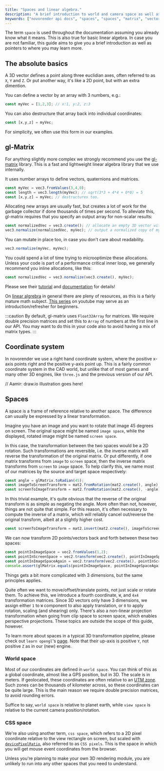 ```yaml
---
title: "Spaces and linear algebra."
description: "A brief introduction to world and camera space as well as some linear algebra."
keywords: ["novorender api docs", "spaces", "spaces", "matrix", "vector", "quaternion"]
---
```


The term `space` is used throughout the documentation assuming you already know what it means.
This is also true for basic linear algebra.
In case you are not familiar, this guide aims to give you a brief introduction as well as pointers to where you may learn more.

## The absolute basics

A 3D vector defines a point along three euclidian axes, often referred to as `X`, `Y` and `Z`.
Or put another way, it's like a 2D point, but with an extra dimention.

You can define a vector by an array with 3 numbers, e.g.:

```typescript
const myVec = [1,2,3]; // x:1, y:2, z:3
```

You can also destructure that array back into individual coordinates:

```typescript
const [x,y,z] = myVec;
```

For simplicity, we often use this form in our examples.

## gl-Matrix

For anything slightly more complex we strongly recommend you use the [gl-matrix](https://www.npmjs.com/package/gl-matrix) library.
This is a fast and lightweight linear algebra library that we use internally.

It uses number arrays to define vectors, quaternions and matrices.

```typescript
const myVec = vec3.fromValues(3,4,0);
const length = vec3.length(myVec); // sqrt(3*3 + 4*4 + 0*0) = 5
const [x,y,z] = myVec; // destructures too.
```

Allocating new arrays are usually fast, but creates a lot of work for the garbage collector if done thousands of times per second.
To alleviate this, gl-matrix requires that you specify an output array for non-scalar results:

```typescript
const normalizedVec = vec3.create(); // allocate an empty 3D vector with all coordinates set to 0.
vec3.normalize(normalizedVec, myVec); // output a normalized copy of myVec into normalizedVector.
```

You can mutate in place too, in case you don't care about readability.

```typescript
vec3.normalize(myVec, myVec);
```

You could spend a lot of time trying to microoptimize these allocations.
Unless your code is part of a performance critical inner loop, we generally recommend you inline allocations, like this:

```typescript
const normalizedVec = vec3.normalize(vec3.create(), myVec);
```

Please see their [tutorial](https://math.hws.edu/graphicsbook/c7/s1.html#webgl3d.1.2) and [documentation](https://glmatrix.net/) for details!

On [linear algrebra](https://en.wikipedia.org/wiki/Linear_algebra) in general there are pleny of resources, as this is a fairly mature math subject.
[This series](https://www.youtube.com/playlist?list=PLZHQObOWTQDPD3MizzM2xVFitgF8hE_ab) on youtube may serve as an introduction/refresher for beginners.

:::caution
By default, gl-matrix uses `Float32Array` for matrices.
We require double precision matrices and set this to `Array` of numbers at the first line in our API.
You may want to do this in your code also to avoid having a mix of matrix types.
:::

## Coordinate system

In novorender we use a right hand coordinate system, where the positive x-axis points right and the positive y-axis point up.
This is a fairly common coordinate system in the CAD world, but unlike that of most games and many other 3D engines, like `three.js` and the previous version of our API.

// Aamir: draw.io illustration goes here!


## Spaces

A space is a frame of reference relative to another space.
The difference can usually be expressed by a linear transformation.

Imagine you have an image and you want to rotate that image 45 degrees on screen.
The original space might be named `image space`, while the displayed, rotated image might be named `screen space`.

In this case, the transformation between the two spaces would be a 2D rotation.
Such transformations are reversible, i.e. the inverse matrix will reverse the transformation of the original matrix.
Or put differently, if one matrix transforms from `image` to `screen` space, then the inverse matrix transforms from `screen` to `image` space.
To help clarify this, we name most of our matrices by the source and target space respectively:

```typescript
const angle = glMatrix.toRadian(45);
const imageToScreenTransform = mat2.fromRotation(mat2.create(), angle);
const screenToImageTransform = mat2.fromRotation(mat2.create(), -angle);
```

In this trivial example, it's quite obvious that the reverse of the original transform is as simple as negating the angle.
More often than not, however, things are not quite that simple.
For this reason, it's often necessary to compute the inverse of a matrix, which will reliably cancel out/reverse the original transform, albeit at a slightly higher cost.

```typescript
const screenToImageTransform = mat2.invert(mat2.create(), imageToScreenTransform);
```

We can now transform 2D points/vectors back and forth between these two spaces:

```typescript
const pointInImageSpace = vec2.fromValues(1,2);
const pointInScreenSpace = vec2.transform(vec2.create(), pointInImageSpace, imageToScreenTransform);
const pointInImageSpaceAgain = vec2.transform(vec2.create(), pointInScreenSpace, screenToImageTransform);
console.assert(glMatrix.equals(pointInImageSpace, pointInImageSpaceAgain));
```

Things gets a bit more complicated with 3 dimensions, but the same principles applies.

Quite often we want to move/offset/translate points, not just scale or rotate them.
To achieve this, we introduce a fourth coordinate, `W`, and `4x4` transformation matrices.
Since 3D vectors only have 3 dimensions, we assign either `1` to `W` component to also apply translation, or `0` to apply rotation, scaling (and shearing) only.
There's also a non-linear projection transformation when going from clip space to screen space, which enables perspective projections.
These topics are outside the scope of this guide, however.

To learn more about spaces in a typical 3D transformation pipeline, please check out `learn opengl`'s [page](https://learnopengl.com/Getting-started/Coordinate-Systems).
Note that their up-axis is positive `Y`, not positive `Z` as in our (new) engine.

### World space

Most of our coordinates are defined in `world space`.
You can think of this as a global coordinate, almost like a GPS position, but in 3D.
The scale is in meters.
If geolocated, these coordinates are often relative to an [UTM zone](https://gisgeography.com/utm-universal-transverse-mercator-projection/).
Such zones can be thousands of kilometer across, so these coordinates can be quite large.
This is the main reason we require double precision matrices, to avoid rounding errors.

Suffice to say, `world space` is relative to planet earth, while `view space` is relative to the current camera position/rotation.


### CSS space

We're also using another term, `css space`, which refers to a 2D pixel coordinate relative to the view rectangle on screen, but scaled with [`devicePixelRatio`](https://developer.mozilla.org/en-US/docs/Web/API/Window/devicePixelRatio),
also referred to as `CSS pixels`.
This is the space in which you will get mouse event coordinates from the browser.

Unless you're planning to make your own 3D rendering module, you are unlikely to run into any other spaces that you need to understand.
